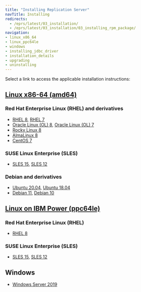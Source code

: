 ```yaml
---
title: "Installing Replication Server"
navTitle: Installing
redirects:
  - /eprs/latest/03_installation/
  - /eprs/latest/03_installation/03_installing_rpm_package/
navigation:
- linux_x86_64
- linux_ppc64le
- windows
- installing_jdbc_driver
- installation_details
- upgrading
- uninstalling
---
```


<div id="installation" class="registered_link"></div>

Select a link to access the applicable installation instructions:

## [Linux x86-64 (amd64)](linux_x86_64)
### Red Hat Enterprise Linux (RHEL) and derivatives
- [RHEL 8](linux_x86_64/eprs_rhel_8), [RHEL 7](linux_x86_64/eprs_rhel_7)
- [Oracle Linux (OL) 8](linux_x86_64/eprs_rhel_8), [Oracle Linux (OL) 7](linux_x86_64/eprs_rhel_7)
- [Rocky Linux 8](linux_x86_64/eprs_other_linux_8)
- [AlmaLinux 8](linux_x86_64/eprs_other_linux_8)
- [CentOS 7](linux_x86_64/eprs_centos_7)
### SUSE Linux Enterprise (SLES)
- [SLES 15](linux_x86_64/eprs_sles_15), [SLES 12](linux_x86_64/eprs_sles_12)
### Debian and derivatives
- [Ubuntu 20.04](linux_x86_64/eprs_ubuntu_20), [Ubuntu 18.04](linux_x86_64/eprs_ubuntu_18)
- [Debian 11](linux_x86_64/eprs_debian_11), [Debian 10](linux_x86_64/eprs_debian_10)
## [Linux on IBM Power (ppc64le)](linux_ppc64le)
### Red Hat Enterprise Linux (RHEL) 
- [RHEL 8](linux_ppc64le/eprs_rhel_8)
### SUSE Linux Enterprise (SLES) 
- [SLES 15](linux_ppc64le/eprs_sles_15), [SLES 12](linux_ppc64le/eprs_sles_12)
## Windows
- [Windows Server 2019](windows)
